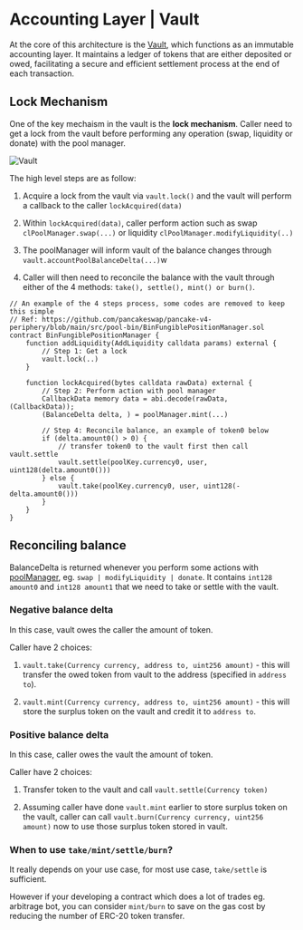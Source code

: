 # Accounting Layer | Vault

At the core of this architecture is the 
[Vault](https://github.com/pancakeswap/pancake-v4-core/blob/main/src/Vault.sol), which functions as an immutable accounting layer. It maintains a ledger of tokens that are either deposited or owed, facilitating a secure and efficient settlement process at the end of each transaction.

## Lock Mechanism 

One of the key mechaism in the vault is the **lock mechanism**. Caller need to get a lock from the vault before performing any operation (swap, liquidity or donate) with the pool manager.

![Vault](/v4/vault.png)

The high level steps are as follow: 

1. Acquire a lock from the vault via `vault.lock()` and the vault will perform a callback to the caller `lockAcquired(data)` 

2. Within `lockAcquired(data)`, caller perform action such as swap `clPoolManager.swap(...)` or liquidity `clPoolManager.modifyLiquidity(..)`

3. The poolManager will inform vault of the balance changes through `vault.accountPoolBalanceDelta(...)`w

4. Caller will then need to reconcile the balance with the vault through either of the 4 methods: `take(), settle(), mint() or burn()`.
 
```solidity
// An example of the 4 steps process, some codes are removed to keep this simple
// Ref: https://github.com/pancakeswap/pancake-v4-periphery/blob/main/src/pool-bin/BinFungiblePositionManager.sol 
contract BinFungiblePositionManager {
    function addLiquidity(AddLiquidity calldata params) external {
        // Step 1: Get a lock
        vault.lock(..)
    }

    function lockAcquired(bytes calldata rawData) external {
        // Step 2: Perform action with pool manager
        CallbackData memory data = abi.decode(rawData, (CallbackData));
        (BalanceDelta delta, ) = poolManager.mint(...)

        // Step 4: Reconcile balance, an example of token0 below
        if (delta.amount0() > 0) {
            // transfer token0 to the vault first then call vault.settle
            vault.settle(poolKey.currency0, user, uint128(delta.amount0()))
        } else {
            vault.take(poolKey.currency0, user, uint128(-delta.amount0()))
        }
    }
}
```

## Reconciling balance

BalanceDelta is returned whenever you perform some actions with [poolManager](https://github.com/pancakeswap/pancake-v4-core/blob/main/src/pool-cl/CLPoolManager.sol), eg. `swap | modifyLiquidity | donate`. It contains `int128 amount0` and `int128 amount1` that we need to take or settle with the vault.

### Negative balance delta
In this case, vault owes the caller the amount of token. 

Caller have 2 choices:

1. `vault.take(Currency currency, address to, uint256 amount)` - this will transfer the owed token from vault to the address (specified in `address to`). 

2. `vault.mint(Currency currency, address to, uint256 amount)` - this will store the surplus token on the vault and credit it to `address to`.

### Positive balance delta
In this case, caller owes the vault the amount of token. 

Caller have 2 choices:

1. Transfer token to the vault and call `vault.settle(Currency token)`

2. Assuming caller have done `vault.mint` earlier to store surplus token on the vault, caller can call `vault.burn(Currency currency, uint256 amount)` now to use those surplus token stored in vault.

### When to use `take/mint/settle/burn`?

It really depends on your use case, for most use case, `take/settle` is sufficient. 

However if your developing a contract which does a lot of trades eg. arbitrage bot, you can consider `mint/burn` to save on the gas cost by reducing the number of ERC-20 token transfer.
